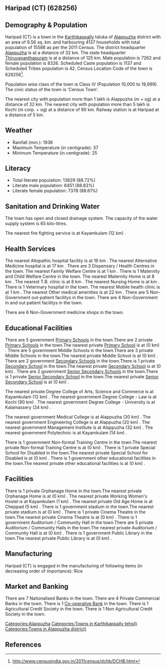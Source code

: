 {{Infobox settlement
| name=Haripad (CT)
| native_name=
| native_name_lang=
| other_name=
| nickname=
| settlement_type=Town
| image_skyline=
| image_alt=
| image_caption=
| pushpin_map=India Kerala
| pushpin_label_position=right
| pushpin_map_alt=
| pushpin_map_caption=Location in Kerala, India
| latd=
| latm=
| lats=
| latNS=
| longd=
| longm=
| longs=
| longEW=
| coordinates_display=inline,title
| subdivision_type=Country
| subdivision_name={{flag|India}}
| subdivision_type1=[[States and territories of India|State]]
| subdivision_name1=Kerala 
| subdivision_type2=[[List of districts of India|District]]
| subdivision_name2=Alappuzha
| subdivision_type3=Tahsil
| subdivision_name3=Karthikappally
| website=
| established_title=<!-- Established -->
| established_date=
| founder=
| named_for=
| government_type=
| governing_body=
| unit_pref=Metric
| area_footnotes=
| area_rank=
| area_total_km2=9.56
| elevation_footnotes=
| elevation_m=
| population_total=15588
| population_as_of=2011
| population_rank=
| population_density_km2=1630
| population_demonym=
| population_footnotes=
| demographics_type1=Languages=
| demographics1_title1=Official=
| demographics1_info1=[[Malayalam language|Malayalam]]
| timezone1=[[Indian Standard Time|IST]]
| utc_offset1==+5:30
| postal_code_type=[[Postal Index Number|PIN]]
| postal_code=
| area_code_type=Telephone code
| area_code=
| registration_plate=
| blank1_name_sec1=Nearest city
| blank1_info_sec1=[[Alappuzha (m + og)]]
| blank2_name_sec1=[[Human sex ratio|Sex ratio]]
| blank2_info_sec1=1146
| blank3_name_sec1=Literacy
| blank3_info_sec1=88.72%
| blank1_name_sec2=[[2011 Census of India|2011 census]] code
| blank1_info_sec2=628256
| footnotes=
}}

== Haripad (CT) (628256) ==

== Demography & Population ==

Haripad (CT) is a town in the [[Karthikappally]] taluka of [[Alappuzha]] district with an area of 9.56 sq. km. and harbouring 4137 households with total population of 15588 as per the 2011 Census. The district headquarter [[Alappuzha]] is at a distance of 32 km. The state headquarter [[Thiruvananthapuram]] is at a distance of 125 km. Male population is 7262 and female population is 8326. Scheduled Caste population is 1137 and Scheduled Tribes population is 42. Census Location Code of the town is 628256<ref>http://www.censusindia.gov.in/2011census/dchb/DCHB.html</ref>.

Population wise class of the town is Class IV (Population 10,000 to 19,999).
The civic status of the town is 'Census Town'.

The nearest city with population more than 1 lakh is Alappuzha (m + og) at a distance of 32 km. The nearest city with population more than 5 lakh is Kochi (m corp. + og)  at a distance of 90 km. Railway station is at Haripad at a distance of 5 km.


== Weather ==  
* Rainfall (mm.): 1936 
* Maximum Temperature (in centigrade): 37
* Minimum Temperature (in centigrade): 25


== Literacy ==  
* Total literate population: 13829 (88.72%)
* Literate male population: 6451 (88.83%)
* Literate female population: 7378 (88.61%)


== Sanitation and Drinking Water ==  
The town has open and closed drainage system.
The capacity of the water supply system is 65 kilo-litres.

The nearest fire fighting service is at Kayamkulam (12 km) .


== Health Services ==
The nearest Allopathic hospital facility is at 16 km .
The nearest Alternative Medicine hospital is at 17 km .
There are 3 Dispensary / Health Centres in the town.
The nearest Family Welfare Centre is at 1 km .
There is 1 Maternity and Child Welfare Centre in the town.
The nearest Maternity Home is at 8 km .
The nearest T.B. clinic is at 8 km .
The nearest Nursing Home is at  km .
There is 1 Veterinary hospital in the town.
The nearest Mobile health clinic is at 1 km .
The nearest Other medical amenities is at 22 km .
There are 5 Non-Government out-patient facilitys in the town.
There are 4 Non-Government in and out patient facilitys in the town.

There are 6 Non-Government medicine shops in the town.


== Educational Facilities ==
There are 5 government [[Primary School]]s in the town.There are 2 private [[Primary School]]s in the town.The nearest private [[Primary School]] is at  (0 km) .
There are 5 government Middle Schools in the town.There are 3 private Middle Schools in the town.The nearest private Middle School is at  (0 km) .
There are 2 government [[Secondary School]]s in the town.There is 1 private [[Secondary School]] in the town.The nearest private [[Secondary School]] is at  (0 km) .
There are 2 government [[Senior Secondary School]]s in the town.There is 1 private [[Senior Secondary School]] in the town.The nearest private [[Senior Secondary School]] is at  (0 km) .
 
 
 
 
 
The nearest private Degree College of Arts, Science and Commerce is at Kayamkulam  (12 km) .
The nearest government Degree College - Law is at Kochi (90 km) .
The nearest government Degree College - University is at Kalamassery (24 km) .
 
The nearest government Medical College is at Alappuzha (30 km) .
The nearest government Engineering College is at Alappuzha  (20 km) .
The nearest government Management Institute is at Alappuzha (32 km) .
The nearest government Polytechnic is at Kayamkulam (14 km) .
 
There is 1 government Non-formal Training Centre in the town.The nearest private Non-formal Training Centre is at  (0 km) .
There is 1 private Special School for Disabled in the town.The nearest private Special School for Disabled is at  (0 km) .
There is 1 government other educational facilities in the town.The nearest private other educational facilities is at  (0 km) .


== Facilities ==
There is 1 private Orphanage Home in the town.The nearest private Orphanage Home is at  (0 km) .
The nearest private Working Women's Hostel is at Kayamkulam (1 km) .
The nearest private Old Age Home is at Cheppad (5 km) .
There is 1 government stadium in the town.The nearest private stadium is at  (0 km) .
There is 1 private Cinema Theatre in the town.The nearest private Cinema Theatre is at  (0 km) .
There is 1 government Auditorium / Community Hall in the town.There are 5 private Auditorium / Community Halls in the town.The nearest private Auditorium / Community Hall is at  (0 km) .
There is 1 government Public Library in the town.The nearest private Public Library is at  (0 km) .


== Manufacturing ==
Haripad (CT) is engaged in the manufacturing of following items (in decreasing order of importance): Rice


== Market and Banking ==
There are 7 Nationalised Banks in the town.
There are 4 Private Commercial Banks in the town.
There is 1 [[Co-operative Bank]] in the town.
There is 1 Agricultural Credit Society in the town.
There is 1 Non Agricultural Credit Society in the town.


[[Categories:Alappuzha]]
[[Categories:Towns in Karthikappally tehsil)]]
[[Categories:Towns in Alappuzha district)]]


== References ==
{{Reflist}}


